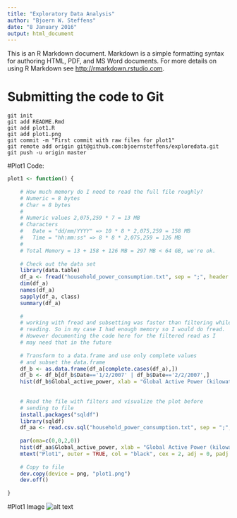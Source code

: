 ```yaml
---
title: "Exploratory Data Analysis"
author: "Bjoern W. Steffens"
date: "8 January 2016"
output: html_document
---
```


This is an R Markdown document. Markdown is a simple formatting syntax for authoring HTML, PDF, and MS Word documents. For more details on using R Markdown see <http://rmarkdown.rstudio.com>.

# Submitting the code to Git
    git init
    git add README.Rmd 
    git add plot1.R
    git add plot1.png
    git commit -m "First commit with raw files for plot1"
    git remote add origin git@github.com:bjoernsteffens/exploredata.git
    git push -u origin master

#Plot1 Code:

```r
plot1 <- function() {
    
    # How much memory do I need to read the full file roughly?
    # Numeric = 8 bytes
    # Char = 8 bytes
    #
    # Numeric values 2,075,259 * 7 = 13 MB
    # Characters
    #   Date = "dd/mm/YYYY" => 10 * 8 * 2,075,259 = 158 MB
    #   Time = "hh:mm:ss" => 8 * 8 * 2,075,259 = 126 MB
    #
    # Total Memory = 13 + 158 + 126 MB = 297 MB < 64 GB, we're ok.
    
    # Check out the data set
    library(data.table)
    df_a <- fread("household_power_consumption.txt", sep = ";", header = TRUE, na.strings = "?", colClasses = c("Date","Time", "numeric", "numeric", "numeric", "numeric", "numeric", "numeric", "numeric"))
    dim(df_a)
    names(df_a)
    sapply(df_a, class)
    summary(df_a)
    
    #
    # working with fread and subsetting was faster than filtering while
    # reading. So in my case I had enough memory so I would do fread.
    # However documenting the code here for the filtered read as I 
    # may need that in the future
    
    # Transform to a data.frame and use only complete values
    # and subset the data.frame
    df_b <- as.data.frame(df_a[complete.cases(df_a),])
    df_b <- df_b[df_b$Date=='1/2/2007' | df_b$Date=='2/2/2007',]
    hist(df_b$Global_active_power, xlab = "Global Active Power (kilowatts)", main = "Global Active Power", col = "red")    
    
    
    # Read the file with filters and visualize the plot before
    # sending to file
    install.packages("sqldf")
    library(sqldf)
    df_aa <- read.csv.sql("household_power_consumption.txt", sep = ";", header = TRUE, "select * from file where Date='1/2/2007' or Date='2/2/2007'")
    
    par(oma=c(0,0,2,0))
    hist(df_aa$Global_active_power, xlab = "Global Active Power (kilowatts)", main = "Global Active Power", col = "red")    
    mtext("Plot1", outer = TRUE, col = "black", cex = 2, adj = 0, padj = 0)
    
    # Copy to file
    dev.copy(device = png, "plot1.png")
    dev.off()
        
}
```

#Plot1 Image
![alt text](https://github.com/bjoernsteffens/exploredata/blob/master/plot1.png "Plot1 PNG file")


